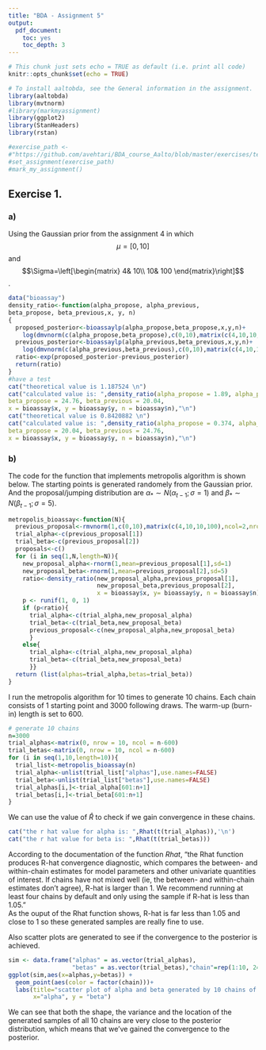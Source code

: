 ```yaml
---
title: "BDA - Assignment 5"
output: 
  pdf_document: 
    toc: yes
    toc_depth: 3
---
```



```r
# This chunk just sets echo = TRUE as default (i.e. print all code)
knitr::opts_chunk$set(echo = TRUE)
```


```r
# To install aaltobda, see the General information in the assignment.
library(aaltobda)
library(mvtnorm)
#library(markmyassignment)
library(ggplot2)
library(StanHeaders)
library(rstan)

#exercise_path <-
#"https://github.com/avehtari/BDA_course_Aalto/blob/master/exercises/tests/ex4.yml"
#set_assignment(exercise_path)
#mark_my_assignment()
```


## Exercise 1. 
### a)
Using the Gaussian prior from the assignment 4 in which $$\mu=[0,10]$$ and $$\Sigma=\left[\begin{matrix}
4& 10\\ 
10& 100
\end{matrix}\right]$$.
```r
data("bioassay")
density_ratio<-function(alpha_propose, alpha_previous,
beta_propose, beta_previous,x, y, n)
{
  proposed_posterior<-bioassaylp(alpha_propose,beta_propose,x,y,n)+
    log(dmvnorm(c(alpha_propose,beta_propose),c(0,10),matrix(c(4,10,10,100),ncol=2,nrow=2)))
  previous_posterior<-bioassaylp(alpha_previous,beta_previous,x,y,n)+
    log(dmvnorm(c(alpha_previous,beta_previous),c(0,10),matrix(c(4,10,10,100),ncol=2,nrow=2)))
  ratio<-exp(proposed_posterior-previous_posterior)
  return(ratio)
}
#have a test
cat("theoretical value is 1.187524 \n")
cat("calculated value is: ",density_ratio(alpha_propose = 1.89, alpha_previous = 0.374,
beta_propose = 24.76, beta_previous = 20.04,
x = bioassay$x, y = bioassay$y, n = bioassay$n),"\n")
cat("theoretical value is 0.8420882 \n")
cat("calculated value is: ",density_ratio(alpha_propose = 0.374, alpha_previous = 1.89,
beta_propose = 20.04, beta_previous = 24.76,
x = bioassay$x, y = bioassay$y, n = bioassay$n),"\n")
```

### b)
The code for the function that implements metropolis algorithm is shown below. The starting points is generated randomely from the Gaussian prior. And the proposal/jumping distribution are $\alpha_{*} \sim N(\alpha_{t-1}; \sigma = 1)$ and $\beta_{*} \sim N(\beta_{t-1}; \sigma = 5)$. 

```r
metropolis_bioassay<-function(N){
  previous_proposal<-rmvnorm(1,c(0,10),matrix(c(4,10,10,100),ncol=2,nrow=2))
  trial_alpha<-c(previous_proposal[1])
  trial_beta<-c(previous_proposal[2])
  proposals<-c()
  for (i in seq(1,N,length=N)){
    new_proposal_alpha<-rnorm(1,mean=previous_proposal[1],sd=1)
    new_proposal_beta<-rnorm(1,mean=previous_proposal[2],sd=5)
    ratio<-density_ratio(new_proposal_alpha,previous_proposal[1],
                         new_proposal_beta,previous_proposal[2],
                         x = bioassay$x, y= bioassay$y, n = bioassay$n)
    p <- runif(1, 0, 1)
    if (p<ratio){
      trial_alpha<-c(trial_alpha,new_proposal_alpha)
      trial_beta<-c(trial_beta,new_proposal_beta)
      previous_proposal<-c(new_proposal_alpha,new_proposal_beta)
      }
    else{
      trial_alpha<-c(trial_alpha,new_proposal_alpha)
      trial_beta<-c(trial_beta,new_proposal_beta)
      }}
  return (list(alphas=trial_alpha,betas=trial_beta))
}
```
I run the metropolis algorithm for 10 times to generate 10 chains. Each chain consists of 1 starting point and 3000 following draws. The warm-up (burn-in) length is set to 600. 
```r
# generate 10 chains
n=3000
trial_alphas<-matrix(0, nrow = 10, ncol = n-600)
trial_betas<-matrix(0, nrow = 10, ncol = n-600)
for (i in seq(1,10,length=10)){
  trial_list<-metropolis_bioassay(n)
  trial_alpha<-unlist(trial_list["alphas"],use.names=FALSE)
  trial_beta<-unlist(trial_list["betas"],use.names=FALSE)
  trial_alphas[i,]<-trial_alpha[601:n+1]
  trial_betas[i,]<-trial_beta[601:n+1]
}
```
We can use the value of $\hat{R}$ to check if we gain convergence in these chains.
```r
cat("the r hat value for alpha is: ",Rhat(t(trial_alphas)),'\n')
cat("the r hat value for beta is: ",Rhat(t(trial_betas)))
```
According to the documentation of the function $Rhat$, "the Rhat function produces R-hat convergence diagnostic, which compares the between- and within-chain estimates for model parameters and other univariate quantities of interest. If chains have not mixed well (ie, the between- and within-chain estimates don't agree), R-hat is larger than 1. We recommend running at least four chains by default and only using the sample if R-hat is less than 1.05."  \
As the ouput of the Rhat function shows, R-hat is far less than 1.05 and close to 1 so these generated samples are really fine to use. \

Also scatter plots are generated to see if the convergence to the posterior is achieved.
```r
sim <- data.frame("alphas" = as.vector(trial_alphas), 
                  "betas" = as.vector(trial_betas),"chain"=rep(1:10, 2400))
ggplot(sim,aes(x=alphas,y=betas)) +
  geom_point(aes(color = factor(chain)))+
  labs(title="scatter plot of alpha and beta generated by 10 chains of metropolis algorithm",
       x="alpha", y = "beta")
```
We can see that both the shape, the variance and the location of the generated samples of all $10$ chains are very close to the posterior distribution, which means that we've gained the convergence to the posterior. 